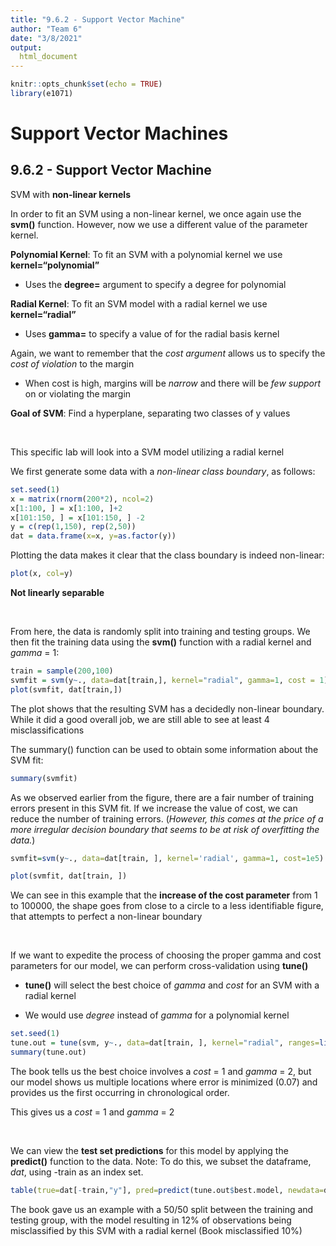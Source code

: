 ---
title: "9.6.2 - Support Vector Machine"
author: "Team 6"
date: "3/8/2021"
output: 
  html_document
---

```{r setup, include=FALSE}
knitr::opts_chunk$set(echo = TRUE)
library(e1071)
```

# Support Vector Machines {.tabset}

## **9.6.2 - Support Vector Machine** {.tabset}

SVM with **non-linear kernels**

In order to fit an SVM using a non-linear kernel, we once again use the **svm()** function. However, now we use a different value of the parameter kernel.

**Polynomial Kernel**: To fit an SVM with a polynomial kernel we use **kernel="polynomial"**

* Uses the **degree=** argument to specify a degree for polynomial

**Radial Kernel**: To fit an SVM model with a radial kernel we use **kernel="radial"**

+ Uses **gamma=** to specify a value of  for the radial basis kernel

Again, we want to remember that the *cost argument* allows us to specify the *cost of violation* to the margin

+ When cost is high, margins will be *narrow* and there will be *few support* on or violating the margin

**Goal of SVM**: Find a hyperplane, separating two classes of y values

<br>

This specific lab will look into a SVM model utilizing a radial kernel


We first generate some data with a *non-linear class boundary*, as follows:
```{r}
set.seed(1)
x = matrix(rnorm(200*2), ncol=2)
x[1:100, ] = x[1:100, ]+2
x[101:150, ] = x[101:150, ] -2
y = c(rep(1,150), rep(2,50))
dat = data.frame(x=x, y=as.factor(y))
```
  

Plotting the data makes it clear that the class boundary is indeed non-linear:

```{r }
plot(x, col=y)
```
**Not linearly separable**

<br>


From here, the data is randomly split into training and testing groups. We then fit the training data using the **svm()** function with a radial kernel and *gamma* = 1:

```{r}
train = sample(200,100)
svmfit = svm(y~., data=dat[train,], kernel="radial", gamma=1, cost = 1)
plot(svmfit, dat[train,])
```

The plot shows that the resulting SVM has a decidedly non-linear boundary. While it did a good overall job, we are still able to see at least 4 misclassifications

The summary() function can be used to obtain some information about the SVM fit:
```{r}
summary(svmfit)

```


As we observed earlier from the figure, there are a fair number of training errors present in this SVM fit. If we increase the value of cost, we can reduce the number of training errors. (*However, this comes at the price of a more irregular decision boundary that seems to be at risk of overfitting the data.*)
```{r}
svmfit=svm(y~., data=dat[train, ], kernel='radial', gamma=1, cost=1e5)

plot(svmfit, dat[train, ])

```
We can see in this example that the **increase of the cost parameter** from 1 to 100000, the shape goes from close to a circle to a less identifiable figure, that attempts to perfect a non-linear boundary

<br>

If we want to expedite the process of choosing the proper gamma and cost parameters for our model, we can perform cross-validation using **tune()**

+ **tune()** will select the best choice of *gamma* and *cost* for an SVM with a radial kernel 

+ We would use *degree* instead of *gamma* for a polynomial kernel


```{r}
set.seed(1)
tune.out = tune(svm, y~., data=dat[train, ], kernel="radial", ranges=list(cost=c(0.1,1,10,100,1000), gamma = c(0.5,1,2,3,4)))
summary(tune.out)
```
The book tells us the best choice involves a *cost* = 1 and *gamma* = 2, but our model shows us multiple locations where error is minimized (0.07) and provides us the first occurring in chronological order. 

This gives us a *cost* = 1 and *gamma* = 2

<br>


We can view the **test set predictions** for this model by applying the **predict()** function to the data. 
Note: To do this, we subset the dataframe, *dat*, using -train as an index set.
```{r}
table(true=dat[-train,"y"], pred=predict(tune.out$best.model, newdata=dat[-train,]))
```
The book gave us an example with a 50/50 split between the training and testing group, with the model resulting in 12% of observations being misclassified by this SVM with a radial kernel (Book misclassified 10%)

